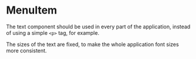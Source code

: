 
<Meta title="Atoms/MenuItem" />

# MenuItem

The text component should be used in every part of the application, instead of using a simple ```<p>``` tag, for example.

The sizes of the text are fixed, to make the whole application font sizes more consistent.
